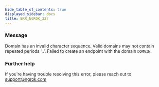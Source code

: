 ```yaml
---
hide_table_of_contents: true
displayed_sidebar: docs
title: ERR_NGROK_327
---
```




### Message

Domain has an invalid character sequence. Valid domains may not contain repeated periods '..'. Failed to create an endpoint with the domain `DOMAIN`.

<ErrorDetails error="err_ngrok_327" />

### Further help

If you're having trouble resolving this error, please reach out to [support@ngrok.com](mailto:support@ngrok.com?subject=Help%20with%20ERR_NGROK_327)
